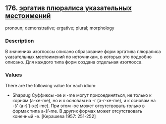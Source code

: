 ## 176. <a href =  'https://agricolamz.github.io/The_Circassian_Isoglosses_Database/176.html'>эргатив плюралиса указательных местоимений</a>
pronoun; demonstrative; ergative; plural; morphology

### Description

В значениях изоглоссы описано образование форм эргатива плюралиса указательных местоимений по источникам, в которых это подробно описано. Для каждого типа форм создана отдельная изоглосса.

### Values
There are the following value for each idiom:

* Shapsug  Суффиксы -xe и -me могут присоединяться, не только к корням (a-xe-me), но и к основам на -r (a-r-xe-me), и к основам на -š’ (a-š’(-xe)-me). При этом -xe может отсутствовать только в формах типа a-š’-me. В других формах может отсутствовать конечный -e. [Керашева 1957: 251-252] 

